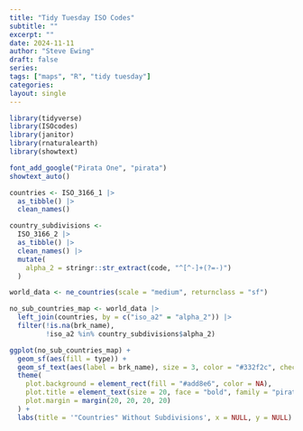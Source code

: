 ---
title: "Tidy Tuesday ISO Codes"
subtitle: ""
excerpt: ""
date: 2024-11-11
author: "Steve Ewing"
draft: false
series:
tags: ["maps", "R", "tidy tuesday"]
categories:
layout: single
---

```{r, warning=FALSE, message=FALSE}
library(tidyverse)
library(ISOcodes)
library(janitor)
library(rnaturalearth)
library(showtext)

font_add_google("Pirata One", "pirata")
showtext_auto()

countries <- ISO_3166_1 |> 
  as_tibble() |> 
  clean_names()

country_subdivisions <- 
  ISO_3166_2 |> 
  as_tibble() |> 
  clean_names() |> 
  mutate(
    alpha_2 = stringr::str_extract(code, "^[^-]+(?=-)")
  )

world_data <- ne_countries(scale = "medium", returnclass = "sf")

no_sub_countries_map <- world_data |>
  left_join(countries, by = c("iso_a2" = "alpha_2")) |>
  filter(!is.na(brk_name),
         !iso_a2 %in% country_subdivisions$alpha_2)  

ggplot(no_sub_countries_map) +
  geom_sf(aes(fill = type)) +          
  geom_sf_text(aes(label = brk_name), size = 3, color = "#332f2c", check_overlap = TRUE, fontface = "italic", family = "pirata") + 
  theme(
    plot.background = element_rect(fill = "#add8e6", color = NA),    
    plot.title = element_text(size = 20, face = "bold", family = "pirata", hjust = 0.5, color = "#4b2e2a"),
    plot.margin = margin(20, 20, 20, 20)                             
  ) +
  labs(title = '"Countries" Without Subdivisions', x = NULL, y = NULL)

```